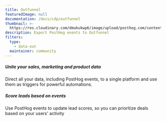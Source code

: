 ```yaml
---
title: Outfunnel
featuredImage: null
documentation: /docs/cdp/outfunnel
thumbnail: >-
  https://res.cloudinary.com/dmukukwp6/image/upload/posthog.com/contents/cdp/thumbnails/outfunnel-logo.png
description: Export PostHog events to Outfunnel
filters:
  type:
    - data-out
  maintainer: community
---
```


<Section
    divider={false}
    title="Export events to Outfunnel to automatically prioritize leads based on their activity"
    size="full"
    cols={2}
>
    <div>
        <h5>Unite your sales, marketing and product data</h5>
        <p>Direct all your data, including PostHog events, to a single platform and use them as triggers for powerful automations.</p>
    </div>
    <div>
        <h5>Score leads based on events</h5>
        <p>Use PostHog events to update lead scores, so you can prioritize deals based on your users' activity</p>
    </div>
    
</Section>

<Documentation />
